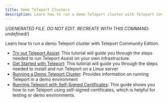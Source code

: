 ```yaml
---
title: Demo Teleport Clusters
description: Learn how to run a demo Teleport cluster with Teleport Community Edition.
---
```


{/*GENERATED FILE. DO NOT EDIT. RECREATE WITH THIS COMMAND:
undefined*/}

Learn how to run a demo Teleport cluster with Teleport Community Edition.

- [Try out Teleport Assist](/ai-assist.mdx): This tutorial will guide you through the steps needed to run Teleport Assist on your own infrastructure.
- [Get Started with Teleport](/linux-server-demo.mdx): This tutorial will guide you through the steps needed to install and run Teleport on a Linux server
- [Running a Demo Teleport Cluster](/overview.mdx): Provides information on running Teleport in a demo environment
- [Running Teleport with Self-Signed Certificates](/self-signed-certs.mdx): This guide shows you how to run Teleport using self-signed certificates, which is helpful for testing or demo environments.
